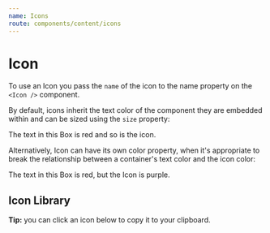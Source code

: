 ```yaml
---
name: Icons
route: components/content/icons
---
```



# Icon

<ComponentDetail
  of="Icon"
  status="stable"
  figma="file/Dirjx0RKbOOrLacqHq61By/Button-%26-Links?node-id=914%3A981&viewport=1741%2C951%2C1"
  feedbackTitle="Icon component"
/>

To use an Icon you pass the `name` of the icon to the name property on the `<Icon />` component.

<Playground>
  <Icon name="Check" size={24} />
  <Icon name="Favorite" size={24} color="palette.red400" />
  <Icon name="GearOutline" size={32} color="palette.charcoal500" />
</Playground>

<Playground>
  <Icon name="Trash" />
</Playground>

By default, icons inherit the text color of the component they are embedded
within and can be sized using the `size` property:

<Playground>
  <Box
    color="palette.red300"
    bg="palette.charcoal800"
    p="large"
    display="flex"
    borderRadius="medium"
  >
    <Icon name="Trash" size="32px" mx="auto" />
    The text in this Box is red and so is the icon.
  </Box>
</Playground>

Alternatively, Icon can have its own color property, when it's appropriate to
break the relationship between a container's text color and the icon color:

<Playground>
  <Box
    color="palette.red300"
    bg="palette.charcoal800"
    p="large"
    display="flex"
    borderRadius="medium"
  >
    <Icon color="palette.purple300" name="Trash" size="32px" mx="auto" />
    The text in this Box is red, but the Icon is purple.
  </Box>
</Playground>

## Icon Library

**Tip:** you can click an icon below to copy it to your clipboard.

<IconList />
